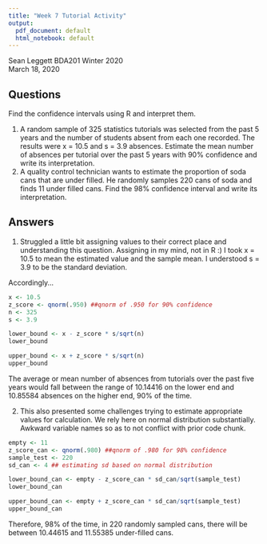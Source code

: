 ```yaml
---
title: "Week 7 Tutorial Activity"
output:
  pdf_document: default
  html_notebook: default
---
```


Sean Leggett BDA201 Winter 2020  
March 18, 2020  

## Questions  
Find the confidence intervals using R and interpret them.

1) A random sample of 325 statistics tutorials was selected from the past 5 years and the number of students absent from each one recorded. The results were x = 10.5 and s = 3.9 absences. Estimate the mean number of absences per tutorial over the past 5 years with 90% confidence and write its interpretation.  
2) A quality control technician wants to estimate the proportion of soda cans that are under filled. He randomly samples 220 cans of soda and finds 11 under filled cans. Find the 98% confidence interval and write its interpretation.  

## Answers  

1) Struggled a little bit assigning values to their correct place and understanding this question. Assigning in my mind, not in R :) I took x = 10.5 to mean the estimated value and the sample mean. I understood s = 3.9 to be the standard deviation.

Accordingly...

```r
x <- 10.5
z_score <- qnorm(.950) ##qnorm of .950 for 90% confidence
n <- 325
s <- 3.9

lower_bound <- x - z_score * s/sqrt(n)
lower_bound

upper_bound <- x + z_score * s/sqrt(n)
upper_bound

```

The average or mean number of absences from tutorials over the past five years would fall between the range of 10.14416 on the lower end and 10.85584 absences on the higher end, 90% of the time.

2) This also presented some challenges trying to estimate appropriate values for calculation. We rely here on normal distribution substantially. Awkward variable names so as to not conflict with prior code chunk.
```r
empty <- 11
z_score_can <- qnorm(.980) ##qnorm of .980 for 98% confidence
sample_test <- 220
sd_can <- 4 ## estimating sd based on normal distribution

lower_bound_can <- empty - z_score_can * sd_can/sqrt(sample_test)
lower_bound_can

upper_bound_can <- empty + z_score_can * sd_can/sqrt(sample_test)
upper_bound_can
```

Therefore, 98% of the time, in 220 randomly sampled cans, there will be between 10.44615 and 11.55385 under-filled cans.

